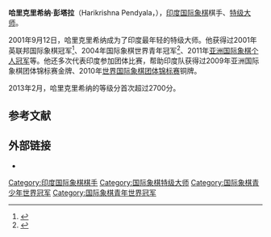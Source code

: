 {{Infobox chess player
|name = 哈里克里希纳·彭塔拉
|image= 2021-Pentala-Harikrishna.JPG
|caption = 
|country = {{IND}}                            
|birth_date = {{Birth date and age|1986|5|10}}
|birth_place =
|death_date = 
|death_place = 
|title = [[国际象棋特级大师|特级大师]]
|worldchampion = 
|rating =
|peakrating =  2758（2016年3月）
|FideID = 5007003
}}
'''哈里克里希纳·彭塔拉'''（Harikrishna Pendyala，{{bd|1986年|5月10日}}），[[印度|印度]][[国际象棋|国际象棋]]棋手、[[国际象棋特级大师|特级大师]]。

2001年9月12日，哈里克里希纳成为了印度最年轻的特级大师。他获得过2001年英联邦国际象棋冠军<ref>{{cite web|url=http://theweekinchess.com/html/twic356.html|title=The Week in Chess 356|date=2001-09-03|publisher=Mark Crowther|accessdate=10 February 2016|archive-date=2016-03-25|archive-url=https://web.archive.org/web/20160325105350/http://theweekinchess.com/html/twic356.html|dead-url=no}}</ref>、2004年国际象棋世界青年冠军<ref>{{cite web|url=http://en.chessbase.com/post/harikrishna-korbut-win-junior-titles|title=Harikrishna, Korbut win Junior titles|date=2004-12-01|publisher=ChessBase|accessdate=8 February 2016|archive-date=2016-03-04|archive-url=https://web.archive.org/web/20160304095919/http://en.chessbase.com/post/harikrishna-korbut-win-junior-titles|dead-url=no}}</ref>、2011年[[亚洲国际象棋锦标赛|亚洲国际象棋个人冠军]]等。他还多次代表印度参加团体比赛，帮助印度队获得过2009年亚洲国际象棋团体锦标赛金牌、2010年[[世界国际象棋团体锦标赛|世界国际象棋团体锦标赛]]铜牌。

2013年2月，哈里克里希纳的等级分首次超过2700分。

== 参考文献 ==
{{reflist}}

== 外部链接 ==
*{{chessgames player|id=49246}}

{{start box}}
{{succession box 
|before= [[倪华|倪华]]
|title=  [[亚洲国际象棋锦标赛|亚洲国际象棋冠军]] 
|years=  2011年
|after= [[帕瑞马佳·奈吉|帕瑞马佳·奈吉]]
}}
{{end box}}
{{chess-bio-stub}}
[[Category:印度国际象棋棋手|Category:印度国际象棋棋手]]
[[Category:国际象棋特级大师|Category:国际象棋特级大师]]
[[Category:国际象棋青少年世界冠军|Category:国际象棋青少年世界冠军]]
[[Category:国际象棋青年世界冠军|Category:国际象棋青年世界冠军]]